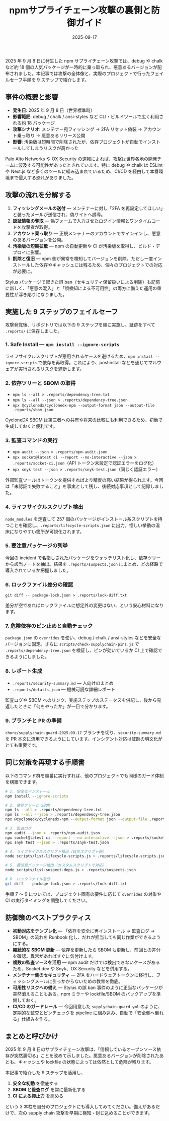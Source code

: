 ﻿---
title: "npmサプライチェーン攻撃の裏側と防御ガイド"
slug: "npm-supply-chain-attack-2025"
description: "2025年9月8日に発生した debug や chalk など人気パッケージ乗っ取り事件を振り返り、攻撃の流れと再発防止のために実施した 9 ステップの対策を詳しく解説します。"
category: "security"
tags: ["npm", "サプライチェーン", "セキュリティ"]
date: "2025-09-17"
updated: "2025-09-17"
hero: "/images/posts/npm-supply-chain-2025.png"
affiliate: false
draft: false
---

<Lead>
  2025 年 9 月 8 日に発生した npm サプライチェーン攻撃では、debug や chalk
  など約 18
  個の人気パッケージが一時的に乗っ取られ、悪意あるバージョンが配布されました。本記事では攻撃の全体像と、実際のプロジェクトで行ったフェイルセーフ手順を
  9 ステップで紹介します。
</Lead>

## 事件の概要と影響

- **発生日**: 2025 年 9 月 8 日（世界標準時）
- **影響範囲**: debug / chalk / ansi-styles など CLI・ビルドツールで広く利用される約 18 パッケージ
- **攻撃シナリオ**: メンテナー宛フィッシング → 2FA リセット偽装 → アカウント乗っ取り → 悪意あるリリース公開
- **影響**: 汚染版は短時間で削除されたが、依存プロジェクトが自動でインストールしてしまうリスクが高かった

Palo Alto Networks や OX Security の速報によれば、攻撃は世界各地の開発チームに波及する可能性があったとされています。特に debug や chalk は ESLint や Next.js など多くのツールに組み込まれているため、CI/CD を経由して本番環境まで侵入する恐れがありました。

## 攻撃の流れを分解する

1. **フィッシングメールの送付** — メンテナーに対し「2FA を再設定してほしい」と装ったメールが送信され、偽サイトへ誘導。
2. **認証情報の奪取** — 偽フォームで入力させたログイン情報とワンタイムコードを攻撃者が取得。
3. **アカウント乗っ取り** — 正規メンテナーのアカウントでサインインし、悪意のあるバージョンを公開。
4. **汚染版の短期拡散** — npm の自動更新や CI が汚染版を取得し、ビルド・デプロイに影響。
5. **削除と復旧** — npm 側が異常を検知してバージョンを削除。ただし一度インストールした依存やキャッシュには残るため、個々のプロジェクトでの対応が必要に。

Stylus パッケージで起きた誤 ban（セキュリティ保留扱いによる削除）も記憶に新しく、「悪意の混入」と「誤検知による不可用性」の両方に備えた運用の重要性が浮き彫りになりました。

## 実施した 9 ステップのフェイルセーフ

攻撃発覚後、リポジトリでは以下の 9 ステップを順に実施し、証跡をすべて `.reports/` に保存しました。

### 1. Safe Install — `npm install --ignore-scripts`

ライフサイクルスクリプトが悪用されるケースを避けるため、`npm install --ignore-scripts` で依存を再取得。これにより、postinstall などを通じてマルウェアが実行されるリスクを遮断します。

### 2. 依存ツリーと SBOM の取得

- `npm ls --all > .reports/dependency-tree.txt`
- `npm ls --all --json > .reports/dependency-tree.json`
- `npx @cyclonedx/cyclonedx-npm --output-format json --output-file .reports/sbom.json`

CycloneDX SBOM は第三者への共有や将来の比較にも利用できるため、初動で生成しておくと便利です。

### 3. 監査コマンドの実行

- `npm audit --json > .reports/npm-audit.json`
- `npx socket@latest ci --report --no-interactive --json > .reports/socket-ci.json`（API トークン未設定で認証エラーをログ化）
- `npx snyk test --json > .reports/snyk-test.json`（同じく認証エラー）

外部監査ツールはトークンを提供すればより精度の高い結果が得られます。今回は「未認証で失敗すること」を事実として残し、後続対応事項として記録しました。

### 4. ライフサイクルスクリプト検出

`node_modules` を走査して 257 個のパッケージがインストール系スクリプトを持つことを確認し、`.reports/lifecycle-scripts.json` に出力。怪しい挙動の温床になりやすい箇所が可視化されます。

### 5. 要注意パッケージの列挙

今回の incident で名指しされたパッケージをウォッチリスト化し、依存ツリーから該当ノードを抽出。結果を `.reports/suspects.json` にまとめ、どの経路で導入されているか把握しました。

### 6. ロックファイル差分の確認

`git diff -- package-lock.json > .reports/lock-diff.txt`

差分が空であればロックファイルに想定外の変更はない、という安心材料になります。

### 7. 危険依存のピン止めと自動チェック

`package.json` の `overrides` を使い、debug / chalk / ansi-styles などを安全なバージョンに固定。さらに `scripts/check-supplychain-pins.js` で `.reports/dependency-tree.json` を検証し、ピンが効いているか CI 上で確認できるようにしました。

### 8. レポート生成

- `.reports/security-summary.md` — 人向けのまとめ
- `.reports/details.json` — 機械可読な詳細レポート

監査ログや SBOM へのリンク、実施ステップのステータスを併記し、後から見返したときに「何をやったか」が一目で分かります。

### 9. ブランチと PR の準備

`chore/supplychain-guard-2025-09-17` ブランチを切り、`security-summary.md` を PR 本文に流用できるようにしています。インシデント対応は証跡の明文化がとても重要です。

## 同じ対策を再現する手順書

以下のコマンド群を順番に実行すれば、他のプロジェクトでも同様のガード体制を構築できます。

```bash
# 1. 安全なインストール
npm install --ignore-scripts

# 2. 依存ツリーと SBOM
npm ls --all > .reports/dependency-tree.txt
npm ls --all --json > .reports/dependency-tree.json
npx @cyclonedx/cyclonedx-npm --output-format json --output-file .reports/sbom.json

# 3. 監査ログ
npm audit --json > .reports/npm-audit.json
npx socket@latest ci --report --no-interactive --json > .reports/socket-ci.json
npx snyk test --json > .reports/snyk-test.json

# 4. ライフサイクルスクリプト検出（自作スクリプト例）
node scripts/list-lifecycle-scripts.js > .reports/lifecycle-scripts.json

# 5. 要注意パッケージ抽出（カスタムスクリプトで対応）
node scripts/list-suspect-deps.js > .reports/suspects.json

# 6. ロックファイル差分
git diff -- package-lock.json > .reports/lock-diff.txt
```

手順 7 〜 9 については、プロジェクト固有の要件に応じて `overrides` の対象や CI の実行タイミングを調整してください。

## 防御策のベストプラクティス

- **初動対応をテンプレ化** — 「依存を安全に再インストール → 監査ログ → SBOM」の流れを Runbook 化し、だれが担当しても同じ作業ができるようにする。
- **継続的な SBOM 更新** — 依存を更新したら SBOM も更新し、前回との差分を確認。異常があればすぐに気付けます。
- **複数の監査ソースを活用** — npm audit だけでは検出できないケースがあるため、Socket.dev や Snyk、OX Security などを併用する。
- **メンテナー側のセキュリティ** — 2FA をハードウェアトークンに移行し、フィッシングメールに引っかからないための教育を徹底。
- **可用性リスクへの備え** — Stylus の誤 ban 事件のように正当なパッケージが突然消えることもある。npm ミラーや lockfile/SBOM のバックアップを準備しておく。
- **CI/CD のガードレール** — 今回用意した `supplychain-guard.yml` のように、定期的な監査とピンチェックを pipeline に組み込み、自動で「安全側へ倒れる」仕組みを作る。

## まとめと呼びかけ

2025 年 9 月 8 日のサプライチェーン攻撃は、「信頼しているオープンソース依存が突然裏切る」ことを改めて示しました。悪意あるバージョンが削除されたあとも、キャッシュや lockfile の状態によっては依然として危険が残ります。

本記事で紹介した 9 ステップを活用し、

1. **安全な初動** を徹底する
2. **SBOM と監査ログ** を常に最新化する
3. **CI による抑止力** を高める

という 3 本柱を自分のプロジェクトにも導入してみてください。備えがあるだけで、次の supply chain 攻撃を早期に検知・封じ込めることができます。
